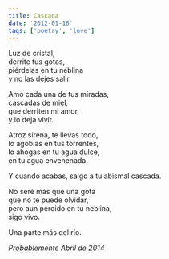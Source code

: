 ```yaml
---
title: Cascada
date: '2012-01-16'
tags: ['poetry', 'love']
---
```


<div className="italic">
Luz de cristal,<br/>
derrite tus gotas,<br/>
piérdelas en tu neblina<br/>
y no las dejes salir.<br/>

Amo cada una de tus miradas,<br/>
cascadas de miel,<br/>
que derriten mi amor,<br/>
y lo deja vivir.<br/>

Atroz sirena, te llevas todo,<br/>
lo agobias en tus torrentes,<br/>
lo ahogas en tu agua dulce,<br/>
en tu agua envenenada.<br/>

Y cuando acabas, 
salgo a tu abismal cascada.<br/>

No seré más que una gota<br/> 
que no te puede olvidar,<br/>
pero aun perdido en tu neblina,<br/>
sigo vivo.<br/>

Una parte más del río.<br/>
</div>

*Probablemente Abril de 2014*